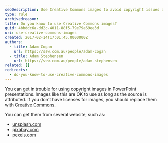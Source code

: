 ```yaml
---
seoDescription: Use Creative Commons images to avoid copyright issues and ensure legal usage in your presentations.
type: rule
archivedreason:
title: Do you know to use Creative Commons images?
guid: 4bbddc6a-dd2c-4011-88f5-79e79a69ee3d
uri: use-creative-commons-images
created: 2017-02-14T17:01:45.0000000Z
authors:
  - title: Adam Cogan
    url: https://ssw.com.au/people/adam-cogan
  - title: Adam Stephensen
    url: https://ssw.com.au/people/adam-stephensen
related: []
redirects:
  - do-you-know-to-use-creative-commons-images
---
```


You can get in trouble for using copyright images in PowerPoint presentations. Images like this are OK to use as long as the source is attributed.
If you don't have licenses for images, you should replace them with [Creative Commons](https://en.wikipedia.org/wiki/Creative_Commons).

You can get them from several website, such as:

- [unsplash.com](https://unsplash.com)
- [pixabay.com](https://pixabay.com)
- [pexels.com](https://www.pexels.com)